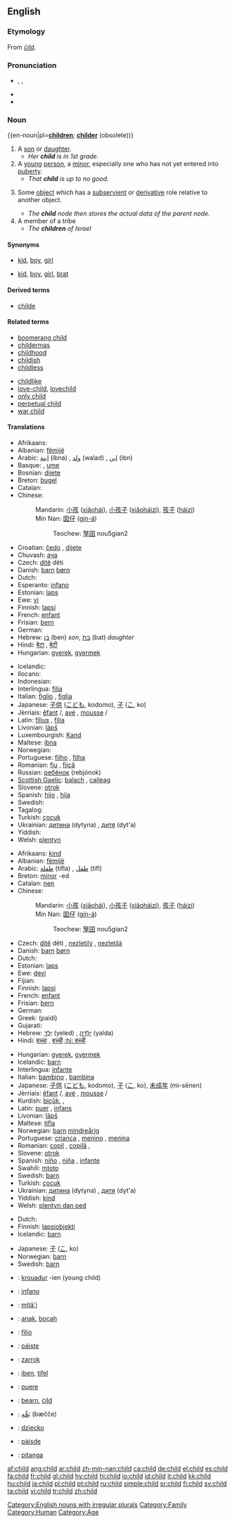 ==English==

===Etymology===
From {{OE.}} ''[[cild|ċild]]''.

===Pronunciation===
* {{enPR|chīld}}, {{IPA|/ʧaɪld/}}, {{SAMPA|/tSaIld/}}
* {{audio|en-us-child.ogg|Audio (US)}}
* {{rhymes|aɪld}}

===Noun===
{{en-noun|pl='''[[children]]'''; '''[[childer]]''' (obsolete))}

# A [[son]] or [[daughter]].
#* ''Her '''child''' is in 1st grade.''
# A [[young]] [[person]], a [[minor]], especially one who has not yet entered into [[puberty]].
#* ''That '''child''' is up to no good.''
# {{context|computing}} Some [[object]] which has a [[subservient]] or [[derivative]] role relative to another object.
#* ''The '''child''' node then stores the actual data of the parent node.''
# A member of a tribe
#* ''The '''children''' of Israel''
[[Category:English nouns with irregular plurals]]
[[Category:Family]]
[[Category:Human]]

====Synonyms====
* {{italbrac|son or daughter}} [[kid]], [[boy]], [[girl]]
* {{italbrac|young person}} [[kid]], [[boy]], [[girl]], [[brat]]

====Derived terms====
* [[childe]]

====Related terms====
{{top2}}
*[[boomerang child]]
*[[childermas]]
*[[childhood]]
*[[childish]]
*[[childless]]
{{mid2}}
*[[childlike]]
*[[love-child]], [[lovechild]]
*[[only child]]
*[[perpetual child]]
*[[war child]]
{{bottom2}}

====Translations====
{{trans-top|one’s son or daughter}}
*Afrikaans: {{t|af|kind}}
*Albanian: [[fëmijë]] {{n}}
*Arabic: [[ابنة]] (ibna) {{f}}, [[ولد]] (walad) {{m}}, [[ابن]] (ibn) {{m}}
*Basque: {{t|eu|sein}}, [[ume]]
*Bosnian: [[dijete]] {{n}}
*Breton: [[bugel]] {{m}}
*Catalan: {{t|ca|nen}}
*Chinese:
*:Mandarin: [[小孩]] ([[xiǎohái]]), [[小孩子]] ([[xiǎoháizi]]), [[孩子]] ([[háizi]])
*:Min Nan: [[囡仔]] ([[gín-á]])
*:: Teochew: [[孥囝]] nou5gian2
*Croatian: [[čedo]] {{n}}, [[dijete]] {{n}}
*Chuvash: [[ача]]
*Czech: [[dítě]] {{n}} děti {{p}}
*Danish: [[barn]] {{n}} [[børn]] {{p}}
*Dutch: {{t|nl|kind|n}}
*Esperanto: [[infano]]
*Estonian: [[laps]]
*Ewe: [[vi]]
*Finnish: [[lapsi]]
*French: [[enfant]] {{m}}
*Frisian: [[bern]] {{n}}
*German: {{t|de|Kind|n}}
*Hebrew: [[בן]] (ben) {{m}} ''son'', [[בת]] (bat) {{f}} ''daughter ''
*Hindi: [[बेटा]] {{m}}, [[बेटी]] {{f}}<!--ref Oxford Hindi-Eng Dict.-->
*Hungarian: [[gyerek]], [[gyermek]]
{{trans-mid}}
*Icelandic: {{t|is|barn|n}}
*Ilocano: {{t|ilo|anak}}
*Indonesian: {{t|id|anak}}
*Interlingua: [[filia]] {{f}}
*Italian: [[figlio]] {{m}}, [[figlia]] {{f}}
*Japanese: [[子供]] ([[こども]], kodomo), [[子]] ([[こ]], ko)
*Jèrriais: [[êfant]] {{m}}/{{f}}, [[avé]] {{m}}, [[mousse]] {{m}}/{{f}}
*Latin: [[filius]] {{m}}, [[filia]] {{f}}
*Livonian: [[läpš]]
*Luxembourgish: [[Kand]] {{n}}
*Maltese: [[ibna]]
*Norwegian: {{t|no|barn|n}}
*Portuguese: [[filho]] {{m}}, [[filha]] {{f}}
*Romanian: [[fiu]] {{m}}, [[fiică]] {{f}}
*Russian: [[ребёнок]] (rebjónok) {{m}}
*[[Scottish Gaelic]]: [[balach]] {{m}}, [[caileag]] {{f}}
*Slovene: [[otrok]] {{m}}
*Spanish: [[hijo]] {{m}}, [[hija]] {{f}}
*Swedish: {{t|sv|barn}}
*Tagalog: {{t|tl|anak}}
*Turkish: [[çocuk]]
*Ukrainian: [[дитина]] (dytyna) {{f}}, [[дитя]] (dyt'a) {{n}}
*Yiddish: {{t|yi|kind}}
*Welsh: [[plentyn]] {{m}}
{{trans-bottom}}

{{trans-top|a minor}}
*Afrikaans: [[kind]]
*Albanian: [[fëmijë]] {{n}}
*Arabic: [[طفلة]] (tifla) {{f}}, [[طفل]] (tifl) {{m}}
*Breton: [[minor]] {{m}} -ed
*Catalan: [[nen]]
*Chinese:
*:Mandarin: [[小孩]] ([[xiǎohái]]), [[小孩子]] ([[xiǎoháizi]]), [[孩子]] ([[háizi]])
*:Min Nan: [[囡仔]] ([[gín-á]])
*:: Teochew: [[孥囝]] nou5gian2
*Czech: [[dítě]] {{n}} děti {{p}}, [[nezletilý]] {{m}}, [[nezletilá]] {{f}}
*Danish: [[barn]] {{n}} [[børn]] {{p}}
*Dutch: {{t|nl|kind|n}}
*Estonian: [[laps]]
*Ewe: [[ɖevi]]
*Fijian: {{t|fj|gone}}
*Finnish: [[lapsi]]
*French: [[enfant]] {{m}}
*Frisian: [[bern]] {{n}}
*German: {{t|de|Kind|n}}
*Greek: {{t|el|παιδί|n|}} (paidí)
*Gujarati: {{t|gu|બાળક}}
*Hebrew: [[ילד|יֶלֶד]] (yeled) {{m}}, [[ילדה|יַלְדָּה]] (yalda) {{f}}
*Hindi: [[बच्चा]] {{m}}, [[बच्ची]] {{f}} [[:hi: बच्ची]]<!--ref Oxford Hindi-Eng Dict.-->
{{trans-mid}}
*Hungarian: [[gyerek]], [[gyermek]]
*Icelandic: [[barn]]
*Interlingua: [[infante]]
*Italian: [[bambino]] {{m}}, [[bambina]] {{f}}
*Japanese: [[子供]] ([[こども]], kodomo), [[子]] ([[こ]], ko), [[未成年]] (mi-sēnen)
*Jèrriais: [[êfant]] {{m}}/{{f}}, [[avé]] {{m}}, [[mousse]] {{m}}/{{f}}
*Kurdish: [[biçûk]], {{KUchar|[[مناڵ]]}}, {{KUchar|[[منداڵ]]}}
*Latin: [[puer]] {{m}}, [[infans]]
*Livonian: [[läpš]]
*Maltese: [[tifla]]
*Norwegian: [[barn]]{{n}} [[mindreårig]] {{m}}
*Portuguese: [[criança]] {{f}}, [[menino]] {{m}}, [[menina]] {{f}}
*Romanian: [[copil]] {{m}}, [[copilă]] {{f}},
*Slovene: [[otrok]] {{m}}
*Spanish: [[niño]] {{m}}, [[niña]] {{f}}, [[infante]] {{m}}
*Swahili: [[mtoto]]
*Swedish: [[barn]]
*Turkish: [[çocuk]]
*Ukrainian: [[дитина]] (dytyna) {{f}}, [[дитя]] (dyt'a) {{n}}
*Yiddish: [[kind]]
*Welsh: [[plentyn dan oed]]
{{trans-bottom}}

{{trans-top|some object which has a subservient or derivative role relative to another object}}
*Dutch: {{t|nl|kind|n}}
*Finnish: [[lapsiobjekti]]
*Icelandic: [[barn]]
{{trans-mid}}
*Japanese: [[子]] ([[こ]], ko)
*Norwegian: [[barn]] {{n}}
*Swedish: [[barn]]
{{trans-bottom}}

{{checktrans}}
{{trans-top|Translations to be checked}}
*{{ttbc|Breton}}: [[krouadur]] {{m}} -ien (young child)
*{{ttbc|Esperanto}}: [[infano]]
*{{ttbc|Guaraní}}: [[mitã'i]]
*{{ttbc|Indonesian}}: [[anak]], [[bocah]]
*{{ttbc|Interlingua}}: [[filio]] {{m}}
*{{ttbc|Irish}}: [[páiste]] {{m}}
*{{ttbc|Kurdish}}: [[zarrok]]
*{{ttbc|Maltese}}: [[iben]], [[tifel]]
*{{ttbc|Novial}}: [[puere]]
*{{ttbc|Old English}}: [[bearn]], [[cild|ċild]]
*{{ttbc|Persian}}: [[بَچِّه]] (bæčče)
*{{ttbc|Polish}}: [[dziecko]] {{n}}
*{{ttbc|Scottish Gaelic}}: [[pàisde]]
*{{ttbc|Tupinambá}}: [[pitanga]]
{{trans-bottom}}

[[Category:Age]]

[[af:child]]
[[ang:child]]
[[ar:child]]
[[zh-min-nan:child]]
[[ca:child]]
[[de:child]]
[[el:child]]
[[es:child]]
[[fa:child]]
[[fr:child]]
[[gl:child]]
[[hy:child]]
[[hi:child]]
[[io:child]]
[[id:child]]
[[it:child]]
[[kk:child]]
[[hu:child]]
[[ja:child]]
[[pl:child]]
[[pt:child]]
[[ru:child]]
[[simple:child]]
[[sr:child]]
[[fi:child]]
[[sv:child]]
[[ta:child]]
[[vi:child]]
[[tr:child]]
[[zh:child]]